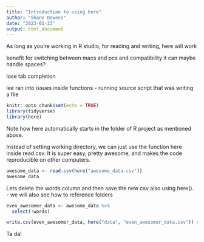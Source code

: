 ```yaml
---
title: "Introduction to using here"
author: "Shane Dewees"
date: "2023-01-23"
output: html_document
---
```

As long as you're working in R studio, for reading and writing, here will work

benefit for switching between macs and pcs and compatibility
it can maybe handle spaces?

lose tab completion

lee ran into issues inside functions - running source script that was writing a file

```r
knitr::opts_chunk$set(echo = TRUE)
library(tidyverse)
library(here)
```
Note how here automatically starts in the folder of R project as mentioned above. 

Instead of setting working directory, we can just use the function here inside read.csv. It is super easy, pretty awesome, and makes the code reproducible on other computers. 
```r
awesome_data <- read.csv(here("awesome_data.csv"))
awesome_data
```
Lets delete the words column and then save the new csv also using here().
  - we will also see how to reference folders
```r
even_awesomer_data <- awesome_data %>% 
  select(!words)

write.csv(even_awesomer_data, here("data", "even_awesomer_data.csv")) # to add another sub folder, just another comma ""
```

Ta da!